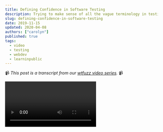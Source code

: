 ```yaml
---
title: Defining Confidence in Software Testing
description: Trying to make sense of all the vague terminology in testing land, starting with confidence.
slug: defining-confidence-in-software-testing
date: 2019-11-15
updated: 2020-04-08
authors: ["carolyn"]
published: true
tags:
  - video
  - testing
  - webdev
  - learninpublic
---
```


📹 _This post is a transcript from our [wtfuzz video series](https://www.youtube.com/watch?v=JC2mbve347c&list=PLRkRCk0XEUGhs2sRL6Ri2a1r5eApbLQLr)._ 📹

<Video url="https://www.youtube.com/embed/ulUUvBPn4nY" />

So, I’m starting to realize all of the testing vocabulary that I hear people say - or that I even use - but that I don’t actually know how to define.

For example, take my last video about the testing pyramid. Here's something that I said...

"The testing pyramid is defined as a framework for designing a test suite that optimizes for speed and confidence."

Watching it again… I don’t actually know what the “confidence” part really means. I know that when my tests pass, I feel confident - but there’s probably more to it than that.

So I investigated.

And for this episode of wtfuzz, we’re going to define the term confidence in context of software testing.

According to the dictionary, yes like the word book, confidence is defined as “the feeling or belief that one can rely on someone or something.”

Moving over to math, like numbers and symbols and things, they call it the “confidence level interval” - and it’s the percentage of time that a statistical result would be correct if you took a bunch of random samples. Essentially, the percentage says how “sure” you are that something will happen.

With both definitions, there’s that factor of reliability - and that’s true for testing as well. The main difference though is that with software - there isn’t just one definition of confidence.

Some, like Stefano Magni, form it into a question: "How can you be sure that the application you're working on works if the tests pass?"

Others, like Brad Thompson, look at it in terms of how much testing we feel we need to execute before we can sign off on anything.

But no matter how you approach it, it comes down to this: Confidence is a measurement of trust. Particularly, the trust that you have in your tests to prove that the product is working as expected.

So ok, so that’s cool - but how do we measure this trust and feeling of confidence?

Well, in my exploration I found out that there is a mathematical equation for calculating confidence levels.

Confidence Level = 1 – α (alpha)

It looks smart, but… I don’t really know what to do with this. Fortunately, though, many software engineers who came before found systems for measuring confidence. Much like the definition, how you measure confidence can greatly vary. But here are a few ways people are doing it.

### Number of Bugs

There are teams that count bugs because they believe that the more bugs found after a feature is shipped, the lower the confidence.

They ask questions like…

- How bad are the bugs?
- How many bugs found were fixed? Reopened? Closed? Or deferred?

### Quality of Test Cases

This looks at exactly _what_ you’re testing for and the total number of test cases you have.

Higher quality test cases help us know that areas with the most business value (like signups or payment transactions) are working correctly - giving us more confidence in our product.

### Stability of Test Results

This asks how sure we are that the tests are reliable.

With this approach, we can ask…

- What’s the current pass rate like?
- How many test cases failed or are blocked?
- How stable are these results?

### Code Coverage

Code coverage might be most popular way to measure confidence. It’s the idea that the more tests you have that expand to different parts of your system, the higher the confidence.

How much code coverage an application should have is up for debate, but many resources point to 80% as a target to aim for.

And finally, my personal favorite...

### A Combination of Them All

Blogger Mike MacDonagh claims that you can have 100% confidence "if all of the in scope requirements have test coverage and all of those tests have passed for the last few test runs."

While I don’t think we can ever reach 100%, I do like that it’s multi-dimensional and looks at a variety of metrics to determine overall confidence.

### But in the end...

It’s your decision how you measure confidence. The most important thing is that you’re measuring it at all.

Now I’ll turn it over to you, dear viewer: Are there any software testing terms that you aren’t sure about?

As I mentioned earlier, there’s a lot of terms I don’t know - so this “Defining \_\_\_” type video might just become recurring in this wtfuzz series.

Some potential ones from my list:

- Smoke test
- Scalability
- Blackbox testing
- Functional requirement

And if there are any you want to know about, please [send an email](mailto:contact@meeshkan.com) and let me know.

But for now, thank you so much for watching!

You can check out the [Gist of resources](https://gist.github.com/carolstran/9eed93d603146a0fcc1b999c049b1e3d) that I used for this post.

And… yeah. See you next time!
